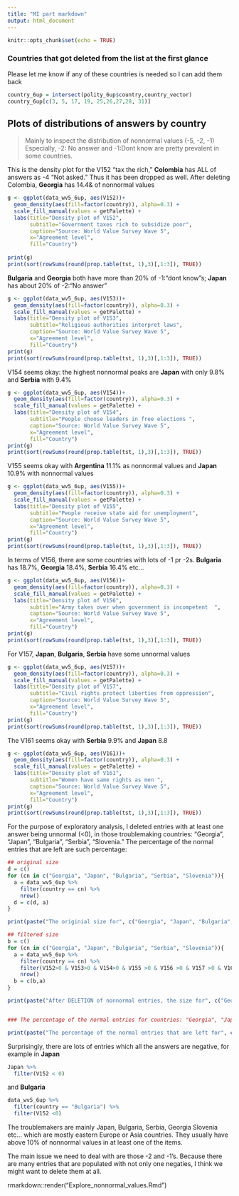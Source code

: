 ```yaml
---
title: "MI part markdown"
output: html_document
---
```


```r
knitr::opts_chunk$set(echo = TRUE)
```

### Countries that got deleted from the list at the first glance
Please let me know if any of these countries is needed so I can add them back

```r
country_6up = intersect(polity_6up$country,country_vector)
country_6up[c(3, 5, 17, 19, 25,26,27,28, 31)]

```

## Plots of distributions of answers by country
> Mainly to inspect the distribution of nonnormal values (-5, -2, -1)
> Especially, -2: No answer and -1:Dont know are pretty prevalent in some countries.

This is the density plot for the V152 "tax the rich," **Colombia** has ALL of answers as -4 "Not asked." Thus it has been dropped as well. 
After deleting Colombia, **Georgia** has 14.4& of nonnormal values

```r
g <- ggplot(data_wv5_6up, aes(V152))+
  geom_density(aes(fill=factor(country)), alpha=0.3) + 
  scale_fill_manual(values = getPalette) +
  labs(title="Density plot of V152", 
       subtitle="Government taxes rich to subsidize poor",
       caption="Source: World Value Survey Wave 5",
       x="Agreement level",
       fill="Country")
 
print(g)
print(sort(rowSums(round(prop.table(tst, 1),3)[,1:3]), TRUE))

```

**Bulgaria** and **Georgia** both have more than 20% of -1:"dont know"s; **Japan** has about 20% of -2:"No answer"
```r
g <- ggplot(data_wv5_6up, aes(V153))+
  geom_density(aes(fill=factor(country)), alpha=0.3) + 
  scale_fill_manual(values = getPalette) +
  labs(title="Density plot of V153", 
       subtitle="Religious authorities interpret laws",
       caption="Source: World Value Survey Wave 5",
       x="Agreement level",
       fill="Country")
print(g)
print(sort(rowSums(round(prop.table(tst, 1),3)[,1:3]), TRUE))

```
V154 seems okay: the highest nonnormal peaks are **Japan** with only 9.8% and **Serbia** with 9.4%
```r
g <- ggplot(data_wv5_6up, aes(V154))+
  geom_density(aes(fill=factor(country)), alpha=0.3) + 
  scale_fill_manual(values = getPalette) +
  labs(title="Density plot of V154", 
       subtitle="People choose leaders in free elections ",
       caption="Source: World Value Survey Wave 5",
       x="Agreement level",
       fill="Country")
print(g)
print(sort(rowSums(round(prop.table(tst, 1),3)[,1:3]), TRUE))
```
V155 seems okay with **Argentina** 11.1% as nonnormal values and **Japan** 10.9% with nonnormal values
```r
g <- ggplot(data_wv5_6up, aes(V155))+
  geom_density(aes(fill=factor(country)), alpha=0.3) + 
  scale_fill_manual(values = getPalette) +
  labs(title="Density plot of V155", 
       subtitle="People receive state aid for unemployment",
       caption="Source: World Value Survey Wave 5",
       x="Agreement level",
       fill="Country")
print(g)
print(sort(rowSums(round(prop.table(tst, 1),3)[,1:3]), TRUE))
```
In terms of V156, there are some countries with lots of -1 pr -2s. **Bulgaria** has 18.7%, **Georgia** 18.4%, **Serbia** 16.4% etc...
```r
g <- ggplot(data_wv5_6up, aes(V156))+
  geom_density(aes(fill=factor(country)), alpha=0.3) + 
  scale_fill_manual(values = getPalette) +
  labs(title="Density plot of V156", 
       subtitle="Army takes over when government is incompetent  ",
       caption="Source: World Value Survey Wave 5",
       x="Agreement level",
       fill="Country")
print(g)
print(sort(rowSums(round(prop.table(tst, 1),3)[,1:3]), TRUE))
```

For V157, **Japan**, **Bulgaria**, **Serbia** have some unnormal values
```r
g <- ggplot(data_wv5_6up, aes(V157))+
  geom_density(aes(fill=factor(country)), alpha=0.3) + 
  scale_fill_manual(values = getPalette) +
  labs(title="Density plot of V157", 
       subtitle="Civil rights protect liberties from oppression",
       caption="Source: World Value Survey Wave 5",
       x="Agreement level",
       fill="Country")
print(g)
print(sort(rowSums(round(prop.table(tst, 1),3)[,1:3]), TRUE))
```
The V161 seems okay with **Serbia** 9.9% and **Japan** 8.8
```r
g <- ggplot(data_wv5_6up, aes(V161))+
  geom_density(aes(fill=factor(country)), alpha=0.3) + 
  scale_fill_manual(values = getPalette) +
  labs(title="Density plot of V161", 
       subtitle="Women have same rights as men ",
       caption="Source: World Value Survey Wave 5",
       x="Agreement level",
       fill="Country")
print(g)
print(sort(rowSums(round(prop.table(tst, 1),3)[,1:3]), TRUE))
```


For the purpose of exploratory analysis, I deleted entries with at least one answer being unnormal (<0), in those troublemaking countries: "Georgia", "Japan", "Bulgaria", "Serbia", "Slovenia." The percentage of the normal entries that are left are such percentage:

```r
## original size 
d = c()
for (cn in c("Georgia", "Japan", "Bulgaria", "Serbia", "Slovenia")){
  a = data_wv5_6up %>%
    filter(country == cn) %>%
    nrow()
  d = c(d, a)
}

print(paste("The originial size for", c("Georgia", "Japan", "Bulgaria", "Serbia", "Slovenia"), "are:", d))

## filtered size
b = c()
for (cn in c("Georgia", "Japan", "Bulgaria", "Serbia", "Slovenia")){
  a = data_wv5_6up %>%
    filter(country == cn) %>%
    filter(V152>0 & V153>0 & V154>0 & V155 >0 & V156 >0 & V157 >0 & V161>0) %>%
    nrow()
  b = c(b,a)
}

print(paste("After DELETION of nonnormal entries, the size for", c("Georgia", "Japan", "Bulgaria", "Serbia", "Slovenia"), "are:", b))


### The percentage of the normal entries for countries: "Georgia", "Japan", "Bulgaria", "Serbia", "Slovenia"

print(paste("The percentage of the normal entries that are left for", c("Georgia", "Japan", "Bulgaria", "Serbia", "Slovenia"), "are:", b/d))
```

Surprisingly, there are lots of entries which all the answers are negative, for example in **Japan**

```r
Japan %>%
  filter(V152 < 0)
```
and **Bulgaria**
```r
data_wv5_6up %>%
  filter(country == "Bulgaria") %>%
  filter(V152 <0)
```


The troublemakers are mainly Japan, Bulgaria, Serbia, Georgia Slovenia etc... which are mostly eastern Europe or Asia countries. They usually have above 10% of nonnormal values in at least one of the items. 

The main issue we need to deal with are those -2 and -1's. Because there are many entries that are populated with not only one negaties, I think we might want to delete them at all.





rmarkdown::render("Explore_nonnormal_values.Rmd")
